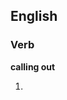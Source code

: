 ==English==

===Verb===
'''calling out'''

# {{present participle of|[[call out]]}}
{{anagrams:en/acgillnotu}}